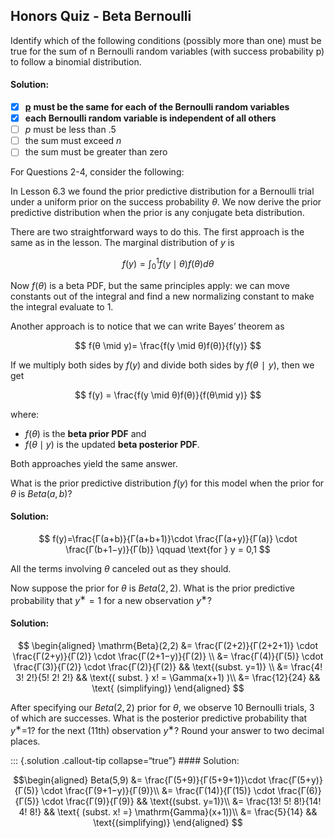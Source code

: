 ## Honors Quiz - Beta Bernoulli

::: {#exr-beta-bernoulli-1}
Identify which of the following conditions (possibly more than one) must be true for the sum of n Bernoulli random variables (with success probability p) to follow a binomial distribution.
:::

::: {.solution .callout-tip collapse="true"}
#### Solution:

-   [x] [**p**]{.underline} **must be the same for each of the Bernoulli random variables**
-   [x] **each Bernoulli random variable is independent of all others**
-   [ ] $p$ must be less than .5
-   [ ] the sum must exceed $n$
-   [ ] the sum must be greater than zero
:::

For Questions 2-4, consider the following:

::: {#exr-beta-bernoulli-2}
In Lesson 6.3 we found the prior predictive distribution for a Bernoulli trial under a uniform prior on the success probability $\theta$. We now derive the prior predictive distribution when the prior is any conjugate beta distribution.

There are two straightforward ways to do this. The first approach is the same as in the lesson. The marginal distribution of $y$ is

$$
f(y)= \int^1_0  f(y \mid θ)f(θ)dθ
$$

Now $f(θ)$ is a beta PDF, but the same principles apply: we can move constants out of the integral and find a new normalizing constant to make the integral evaluate to 1.

Another approach is to notice that we can write Bayes' theorem as

$$
f(θ \mid y)= \frac{f(y \mid θ)f(θ)}{f(y)}
$$

If we multiply both sides by $f(y)$ and divide both sides by $f(θ∣y)$, then we get

$$
f(y) = \frac{f(y \mid θ)f(θ)}{f(θ\mid y)}
$$

where:

-   $f(θ)$ is the **beta prior PDF** and
-   $f(θ \mid y)$ is the updated **beta posterior PDF**.

Both approaches yield the same answer.

What is the prior predictive distribution $f(y)$ for this model when the prior for $\theta$ is $Beta(a,b)$?
:::

::: {.solution .callout-tip collapse="true"}
#### Solution:

$$
f(y)=\frac{Γ(a+b)}{Γ(a+b+1)}\cdot \frac{Γ(a+y)}{Γ(a)} \cdot \frac{Γ(b+1−y)}{Γ(b)}  \qquad \text{for }  y = 0,1
$$

All the terms involving $\theta$ canceled out as they should.
:::

::: {#exr-beta-bernoulli-3}
Now suppose the prior for $\theta$ is $Beta(2,2)$. What is the prior predictive probability that $y^∗=1$ for a new observation $y^∗$?
:::

::: {.solution .callout-tip collapse="true"}
#### Solution:

$$
\begin{aligned} 
    \mathrm{Beta}(2,2) &= \frac{Γ(2+2)}{Γ(2+2+1)} \cdot \frac{Γ(2+y)}{Γ(2)} \cdot \frac{Γ(2+1−y)}{Γ(2)} \\ 
    &= \frac{Γ(4)}{Γ(5)} \cdot \frac{Γ(3)}{Γ(2)} \cdot \frac{Γ(2)}{Γ(2)} && \text{(subst. y=1)} \\ 
    &= \frac{4! 3! 2!}{5! 2! 2!} && \text{( subst. } x! = \Gamma(x+1) )\\ 
    &= \frac{12}{24}  && \text{ (simplifying)} 
\end{aligned}
$$
:::

::: {#exr-beta-bernoulli-4}
After specifying our $Beta(2,2)$ prior for $\theta$, we observe 10 Bernoulli trials, 3 of which are successes. What is the posterior predictive probability that $y^∗$=1? for the next (11th) observation $y^∗$? 
Round your answer to two decimal places.
:::

::: {.solution .callout-tip collapse="true"}
#### Solution:

$$\begin{aligned}
Beta(5,9)   &= \frac{Γ(5+9)}{Γ(5+9+1)}\cdot \frac{Γ(5+y)}{Γ(5)} \cdot \frac{Γ(9+1−y)}{Γ(9)}\\ 
            &= \frac{Γ(14)}{Γ(15)}    \cdot \frac{Γ(6)}{Γ(5)}   \cdot \frac{Γ(9)}{Γ(9)} && \text{(subst.  y=1)}\\ 
            &= \frac{13! 5! 8!}{14! 4! 8!} && \text{ (subst. x! =} \mathrm{Gamma}(x+1))\\ 
            &= \frac{5}{14} && \text{(simplifying)}
\end{aligned}
$$
